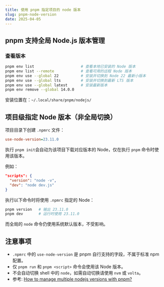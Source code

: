 ```yaml
---
title: 使用 pnpm 指定项目的 node 版本
slug: pnpm-node-version
date: 2025-04-05
---
```



## pnpm 支持全局 Node.js 版本管理

### 查看版本
```bash
pnpm env list                     # 查看本地已安装的 Node 版本
pnpm env list --remote            # 查看可用的远程 Node 版本
pnpm env use --global 22          # 安装并切换到 Node 22 最新小版本
pnpm env use --global lts         # 安装并切换到最新 LTS 版本
pnpm env use --global latest      # 安装最新版本
pnpm env remove --global 14.0.0
```
安装位置在：`~/.local/share/pnpm/nodejs/`


## 项目级指定 Node 版本（非全局切换）

项目目录下创建 `.npmrc` 文件：

```ini
use-node-version=23.11.0
```

执行 `pnpm init`会自动为该项目下载对应版本的 Node，仅在执行 `pnpm` 命令时使用该版本。

例如：

```json
"scripts": {
  "version": "node -v",
  "dev": "node dev.js"
}
```

执行以下命令时将使用 `.npmrc` 指定的 Node：

```bash
pnpm version   # 输出 23.11.0
pnpm dev       # 运行时使用 23.11.0
```

而全局的 `node` 命令仍使用系统默认版本，不受影响。


## 注意事项

- `.npmrc` 中的 `use-node-version` 是 pnpm 自行支持的字段，不属于标准 npm 配置。
- 仅 `pnpm run` 和 `pnpm <script>` 命令会使用该 Node 版本。
- 不会自动切换 shell 中的 `node`，如需自动切换请使用 `nvm` 或 `volta`。
- 参考: [How to manage multiple nodejs versions with pnpm?](https://medium.com/frontendweb/how-to-manage-multiple-nodejs-versions-with-pnpm-8bcce90abedb)
